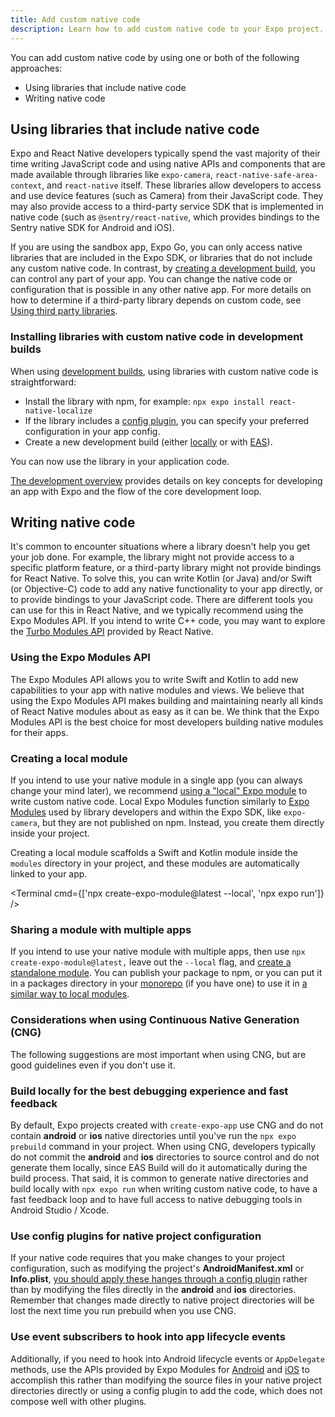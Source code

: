 ```yaml
---
title: Add custom native code
description: Learn how to add custom native code to your Expo project.
---
```




You can add custom native code by using one or both of the following approaches:

- Using libraries that include native code
- Writing native code

## Using libraries that include native code

Expo and React Native developers typically spend the vast majority of their time writing JavaScript code and using native APIs and components that are made available through libraries like `expo-camera`, `react-native-safe-area-context`, and `react-native` itself. These libraries allow developers to access and use device features (such as Camera) from their JavaScript code. They may also provide access to a third-party service SDK that is implemented in native code (such as `@sentry/react-native`, which provides bindings to the Sentry native SDK for Android and iOS).

If you are using the sandbox app, Expo Go, you can only access native libraries that are included in the Expo SDK, or libraries that do not include any custom native code. In contrast, by [creating a development build](/develop/development-builds/introduction/), you can control any part of your app. You can change the native code or configuration that is possible in any other native app. For more details on how to determine if a third-party library depends on custom code, see [Using third party libraries](/workflow/using-libraries/#third-party-libraries).

### Installing libraries with custom native code in development builds

When using [development builds](/develop/development-builds/introduction/), using libraries with custom native code is straightforward:

- Install the library with npm, for example: `npx expo install react-native-localize`
- If the library includes a [config plugin](/config-plugins/introduction/), you can specify your preferred configuration in your app config.
- Create a new development build (either [locally](/guides/local-app-development/) or with [EAS](/develop/development-builds/create-a-build/)).

You can now use the library in your application code.

<Collapsible summary="Key concepts and core development">
    
[The development overview](/workflow/overview/) provides details on key concepts for developing an app with Expo and the flow of the core development loop.

</Collapsible>

## Writing native code

It's common to encounter situations where a library doesn't help you get your job done. For example, the library might not provide access to a specific platform feature, or a third-party library might not provide bindings for React Native. To solve this, you can write Kotlin (or Java) and/or Swift (or Objective-C) code to add any native functionality to your app directly, or to provide bindings to your JavaScript code. There are different tools you can use for this in React Native, and we typically recommend using the Expo Modules API. If you intend to write C++ code, you may want to explore the [Turbo Modules API](https://github.com/reactwg/react-native-new-architecture/blob/main/docs/turbo-modules.md) provided by React Native.

### Using the Expo Modules API

The Expo Modules API allows you to write Swift and Kotlin to add new capabilities to your app with native modules and views. We believe that using the Expo Modules API makes building and maintaining nearly all kinds of React Native modules about as easy as it can be. We think that the Expo Modules API is the best choice for most developers building native modules for their apps.

<BoxLink
  title="Expo Modules API: Overview"
  description="An overview of the APIs and utilities provided by Expo to develop native modules."
  href="/modules/overview/"
  Icon={BookOpen02Icon}
/>

<BoxLink
  title="Tutorial: Creating a native module"
  description="A tutorial on creating a native module that persists settings with the Expo Modules API."
  href="/modules/native-module-tutorial/"
  Icon={BookOpen02Icon}
/>

<BoxLink
  title="Tutorial: Creating a native view"
  description="A tutorial on creating a native view that renders a native WebView component with the Expo Modules API."
  href="/modules/native-view-tutorial/"
  Icon={BookOpen02Icon}
/>

### Creating a local module

If you intend to use your native module in a single app (you can always change your mind later), we recommend [using a "local" Expo module](/modules/get-started/#creating-the-local-expo-module) to write custom native code. Local Expo Modules function similarly to [Expo Modules](/modules/overview) used by library developers and within the Expo SDK, like `expo-camera`, but they are not published on npm. Instead, you create them directly inside your project.

Creating a local module scaffolds a Swift and Kotlin module inside the `modules` directory in your project, and these modules are automatically linked to your app.

<Terminal cmd={['npx create-expo-module@latest --local', 'npx expo run']} />

### Sharing a module with multiple apps

If you intend to use your native module with multiple apps, then use `npx create-expo-module@latest,` leave out the `--local` flag, and [create a standalone module](/modules/use-standalone-expo-module-in-your-project/). You can publish your package to npm, or you can put it in a packages directory in your [monorepo](/guides/monorepos/) (if you have one) to use it in [a similar way to local modules](/modules/use-standalone-expo-module-in-your-project/).

### Considerations when using Continuous Native Generation (CNG)

The following suggestions are most important when using CNG, but are good guidelines even if you don't use it.

### Build locally for the best debugging experience and fast feedback

By default, Expo projects created with `create-expo-app` use CNG and do not contain **android** or **ios** native directories until you've run the `npx expo prebuild` command in your project. When using CNG, developers typically do not commit the **android** and **ios** directories to source control and do not generate them locally, since EAS Build will do it automatically during the build process. That said, it is common to generate native directories and build locally with `npx expo run` when writing custom native code, to have a fast feedback loop and to have full access to native debugging tools in Android Studio / Xcode.

### Use config plugins for native project configuration

If your native code requires that you make changes to your project configuration, such as modifying the project's **AndroidManifest.xml** or **Info.plist**, [you should apply these hanges through a config plugin](/modules/config-plugin-and-native-module-tutorial/) rather than by modifying the files directly in the **android** and **ios** directories. Remember that changes made directly to native project directories will be lost the next time you run prebuild when you use CNG.

### Use event subscribers to hook into app lifecycle events

Additionally, if you need to hook into Android lifecycle events or `AppDelegate` methods, use the APIs provided by Expo Modules for [Android](/modules/android-lifecycle-listeners/) and [iOS](/modules/appdelegate-subscribers/) to accomplish this rather than modifying the source files in your native project directories directly or using a config plugin to add the code, which does not compose well with other plugins.
